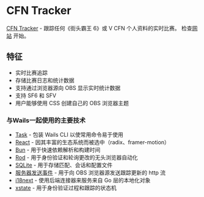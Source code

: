 # CFN Tracker

[CFN Tracker](https://github.com/williamsjokvist/cfn-tracker) - 跟踪任何《街头霸王 6》或 V CFN 个人资料的实时比赛。 检查[网站](https://cfn.williamsjokvist.se/) 开始。

## 特征
- 实时比赛追踪
- 存储比赛日志和统计数据
- 支持通过浏览器源向 OBS 显示实时统计数据
- 支持 SF6 和 SFV
- 用户能够使用 CSS 创建自己的 OBS 浏览器主题

### 与Wails一起使用的主要技术
- [Task](https://github.com/go-task/task) - 包装 Wails CLI 以使常用命令易于使用
- [React](https://github.com/facebook/react) - 因其丰富的生态系统而被选中（radix、framer-motion）
- [Bun](https://github.com/oven-sh/bun) - 用于快速依赖解析和构建时间
- [Rod](https://github.com/go-rod/rod) - 用于身份验证和轮询更改的无头浏览器自动化
- [SQLite](https://github.com/mattn/go-sqlite3) - 用于存储匹配、会话和配置文件
- [服务器发送事件](https://developer.mozilla.org/en-US/docs/Web/API/Server-sent_events) - 用于向 OBS 浏览器源发送跟踪更新的 http 流
- [i18next](https://github.com/i18next/) - 使用后端连接器来服务来自 Go 层的本地化对象
- [xstate](https://github.com/statelyai/xstate) - 用于身份验证过程和跟踪的状态机
